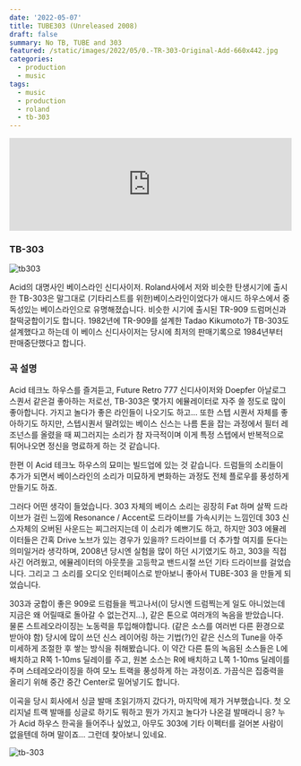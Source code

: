 ```yaml
---
date: '2022-05-07'
title: TUBE303 (Unreleased 2008)
draft: false
summary: No TB, TUBE and 303
featured: /static/images/2022/05/0.-TR-303-Original-Add-660x442.jpg
categories:
  - production
  - music
tags:
  - music
  - production
  - roland
  - tb-303
---
```


<div className="container flex justify-center">
  <iframe
    width="100%"
    height="166"
    scrolling="no"
    frameBorder="no"
    allow="autoplay"
    src="https://w.soundcloud.com/player/?url=https%3A//api.soundcloud.com/tracks/925159507&color=%23ff5500&auto_play=false&hide_related=false&show_comments=true&show_user=true&show_reposts=false&show_teaser=true"
  ></iframe>
</div>

### TB-303

![tb303](/static/images/2022/05/Roland_TB-303_Panel-856x421.jpeg)

Acid의 대명사인 베이스라인 신디사이저. Roland사에서 저와 비슷한 탄생시기에 출시한 TB-303은 말그대로 (기타리스트를 위한)베이스라인이었다가 애시드 하우스에서 중독성있는 베이스라인으로 유명해졌습니다. 비슷한 시기에 출시된 TR-909 드럼머신과 찰떡궁합이기도 합니다. 1982년에 TR-909를 설계한 Tadao Kikumoto가 TB-303도 설계했다고 하는데 이 베이스 신디사이저는 당시에 최저의 판매기록으로 1984년부터 판매중단했다고 합니다.

### 곡 설명

Acid 테크노 하우스를 즐겨듣고, Future Retro 777 신디사이저와 Doepfer 아날로그 스퀀서 같은걸 좋아하는 저로선, TB-303은 몇가지 에뮬레이터로 자주 쓸 정도로 많이 좋아합니다. 가지고 놀다가 좋은 라인들이 나오기도 하고... 또한 스텝 시퀀서 자체를 좋아하기도 하지만, 스텝시퀀서 딸려있는 베이스 신스는 나름 톤을 잡는 과정에서 필터 레조넌스를 올렸을 때 찌그러지는 소리가 참 자극적이며 이게 특정 스텝에서 반복적으로 튀어나오면 정신을 명료하게 하는 것 같습니다.

한편 이 Acid 테크노 하우스의 묘미는 빌드업에 있는 것 같습니다. 드럼들의 소리들이 추가가 되면서 베이스라인의 소리가 미묘하게 변화하는 과정도 전체 플로우를 풍성하게 만들기도 하죠.

그러다 어떤 생각이 들었습니다. 303 자체의 베이스 소리는 굉장히 Fat 하며 살짝 드라이브가 걸린 느낌에 Resonance / Accent로 드라이브를 가속시키는 느낌인데 303 신스자체의 오버된 사운드는 찌그러지는데 이 소리가 예쁘기도 하고, 하지만 303 에뮬레이터들은 간혹 Drive 노브가 있는 경우가 있을까? 드라이브를 더 추가할 여지를 둔다는 의미일거라 생각하며, 2008년 당시엔 실험을 많이 하던 시기였기도 하고, 303을 직접 사긴 어려웠고, 에뮬레이터의 아웃풋을 고등학교 밴드시절 쓰던 기타 드라이브를 걸었습니다. 그리고 그 소리를 오디오 인터페이스로 받아보니 좋아서 TUBE-303 을 만들게 되었습니다.

303과 궁합이 좋은 909로 드럼들을 찍고나서(이 당시엔 드럼찍는게 일도 아니었는데 지금은 왜 어릴때로 돌아갈 수 없는건지...), 같은 톤으로 여러개의 녹음을 받았습니다. 물론 스트레오라이징는 노동력을 투입해야합니다. (같은 소스를 여러번 다른 환경으로 받아야 함) 당시에 많이 쓰던 신스 레이어링 하는 기법(?)인 같은 신스의 Tune을 아주 미세하게 조절한 후 쌓는 방식을 취해봤습니다. 이 약간 다른 튠의 녹음된 소스들은 L에 배치하고 R쪽 1-10ms 딜레이를 주고, 원본 소스는 R에 배치하고 L쪽 1-10ms 딜레이를 주며 스테레오라이징을 하여 모노 트랙을 풍성하게 하는 과정이죠. 가끔식은 집중력을 올리기 위해 중간 중간 Center로 밀어넣기도 합니다.

이곡을 당시 회사에서 싱글 발매 초읽기까지 갔다가, 마지막에 제가 거부했습니다. 첫 오리지널 트랙 발매를 싱글로 하기도 뭐하고 뭔가 가지고 놀다가 나온걸 발매라니 응? 누가 Acid 하우스 한곡을 들어주나 싶었고, 아무도 303에 기타 이펙터를 걸어본 사람이 없을텐데 하며 말이죠... 그런데 찾아보니 있네요.

![tb-303](/static/images/2022/05/Cyclone_Analogic_Bass_Bot_TT-303_with_other_gadgets_by_David_J.jpeg)
